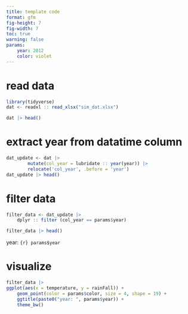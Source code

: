 ```yaml
---
title: template code 
format: gfm 
fig-height: 7
fig-width: 7
toc: true 
warning: false 
params: 
    year: 2012
    color: violet
---
```



# read data 
```r
library(tidyverse)
dat <- readxl :: read_xlsx("sim_dat.xlsx")

dat |> head()
```

# extract year from datatime column 

```r

dat_update <- dat |> 
        mutate(col_year = lubridate :: year(year)) |> 
        relocate('col_year', .before = 'year') 
dat_update |> head()

```





# filter data 

```r
filter_data <- dat_update |> 
    dplyr :: filter (col_year == params$year)

filter_data |> head() 

```

year: `{r} params$year`


# visualize 

```r


filter_data |> 
ggplot(aes(x = temperature, y = rainFall)) + 
    geom_point(color = params$color, size = 4, shape = 19) + 
    ggtitle(paste0("year: ", params$year)) + 
    theme_bw() 
```
